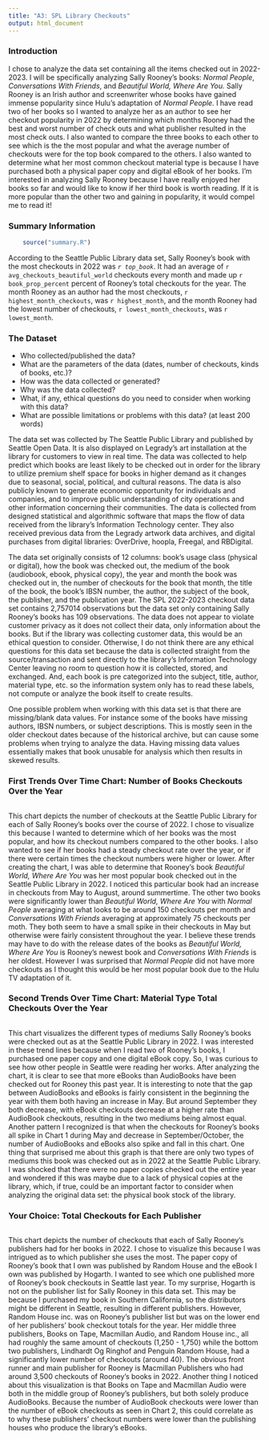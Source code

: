 ```yaml
---
title: "A3: SPL Library Checkouts"
output: html_document
---
```


### Introduction

I chose to analyze the data set containing all the items checked out in 2022-2023. I will be specifically analyzing Sally Rooney's books: *Normal People*, *Conversations With Friends*, and *Beautiful World, Where Are You.* Sally Rooney is an Irish author and screenwriter whose books have gained immense popularity since Hulu's adaptation of *Normal People.* I have read two of her books so I wanted to analyze her as an author to see her checkout popularity in 2022 by determining which months Rooney had the best and worst number of check outs and what publisher resulted in the most check outs. I also wanted to compare the three books to each other to see which is the the most popular and what the average number of checkouts were for the top book compared to the others. I also wanted to determine what her most common checkout material type is because I have purchased both a physical paper copy and digital eBook of her books. I'm interested in analyzing Sally Rooney because I have really enjoyed her books so far and would like to know if her third book is worth reading. If it is more popular than the other two and gaining in popularity, it would compel me to read it!

### Summary Information

```r
    source("summary.R")
```

According to the Seattle Public Library data set, Sally Rooney's book with the most checkouts in 2022 was *`r top_book`*. It had an average of `r avg_checkouts_beautiful_world` checkouts every month and made up `r book_prop_percent` percent of Rooney's total checkouts for the year. The month Rooney as an author had the most checkouts, `r highest_month_checkouts`, was `r highest_month`, and the month Rooney had the lowest number of checkouts, `r lowest_month_checkouts`, was `r lowest_month`.

### The Dataset

- Who collected/published the data?  
- What are the parameters of the data (dates, number of checkouts, kinds of books, etc.)?
- How was the data collected or generated? 
- Why was the data collected?  
- What, if any, ethical questions do you need to consider when working with this data?
- What are possible limitations or problems with this data?   (at least 200 words)

The data set was collected by The Seattle Public Library and published by Seattle Open Data. It is also displayed on Legrady's art installation at the library for customers to view in real time. The data was collected to help predict which books are least likely to be checked out in order for the library to utilize premium shelf space for books in higher demand as it changes due to seasonal, social, political, and cultural reasons. The data is also publicly known to generate economic opportunity for individuals and companies, and to improve public understanding of city operations and other information concerning their communities. The data is collected from designed statistical and algorithmic software that maps the flow of data received from the library's Information Technology center. They also received previous data from the Legrady artwork data archives, and digital purchases from digital libraries: OverDrive, hoopla, Freegal, and RBDigital. 

The data set originally consists of 12 columns: book's usage class (physical or digital), how the book was checked out, the medium of the book (audiobook, ebook, physical copy), the year and month the book was checked out in, the number of checkouts for the book that month, the title of the book, the book's IBSN number, the author, the subject of the book, the publisher, and the publication year. The SPL 2022-2023 checkout data set contains 2,757014 observations but the data set only containing Sally Rooney's books has 109 observations. The data does not appear to violate customer privacy as it does not collect their data, only information about the books. But if the library was collecting customer data, this would be an ethical question to consider. Otherwise, I do not think there are any ethical questions for this data set because the data is collected straight from the source/transaction and sent directly to the library's Information Technology Center leaving no room to question how it is collected, stored, and exchanged. And, each book is pre categorized into the subject, title, author, material type, etc. so the information system only has to read these labels, not compute or analyze the book itself to create results. 

One possible problem when working with this data set is that there are missing/blank data values. For instance some of the books have missing authors, IBSN numbers, or subject descriptions. This is mostly seen in the older checkout dates because of the historical archive, but can cause some problems when trying to analyze the data. Having missing data values essentially makes that book unusable for analysis which then results in skewed results.

### First Trends Over Time Chart: Number of Books Checkouts Over the Year

``````r

``````

This chart depicts the number of checkouts at the Seattle Public Library for each of Sally Rooney's books over the course of 2022. I chose to visualize this because I wanted to determine which of her books was the most popular, and how its checkout numbers compared to the other books. I also wanted to see if her books had a steady checkout rate over the year, or if there were certain times the checkout numbers were higher or lower. After creating the chart, I was able to determine that Rooney's book *Beautiful World, Where Are You* was her most popular book checked out in the Seattle Public Library in 2022. I noticed this particular book had an increase in checkouts from May to August, around summertime. The other two books were significantly lower than *Beautiful World, Where Are You* with *Normal People* averaging at what looks to be around 150 checkouts per month and *Conversations With Friends* averaging at approximately 75 checkouts per moth. They both seem to have a small spike in their checkouts in May but otherwise were fairly consistent throughout the year. I believe these trends may have to do with the release dates of the books as *Beautiful World, Where Are You* is Rooney's newest book and *Conversations With Friends* is her oldest. However I was surprised that *Normal People* did not have more checkouts as I thought this would be her most popular book due to the Hulu TV adaptation of it. 

### Second Trends Over Time Chart: Material Type Total Checkouts Over the Year

``````r

``````

This chart visualizes the different types of mediums Sally Rooney's books were checked out as at the Seattle Public Library in 2022. I was interested in these trend lines because when I read two of Rooney's books, I purchased one paper copy and one digital eBook copy. So, I was curious to see how other people in Seattle were reading her works. After analyzing the chart, it is clear to see that more eBooks than AudioBooks have been checked out for Rooney this past year. It is interesting to note that the gap between AudioBooks and eBooks is fairly consistent in the beginning the year with them both having an increase in May. But around September they both decrease, with eBook checkouts decrease at a higher rate than AudioBook checkouts, resulting in the two mediums being almost equal. Another pattern I recognized is that when the checkouts for Rooney's books all spike in Chart 1 during May and decrease in September/October, the number of AudioBooks and eBooks also spike and fall in this chart. One thing that surprised me about this graph is that there are only two types of mediums this book was checked out as in 2022 at the Seattle Public Library. I was shocked that there were no paper copies checked out the entire year and wondered if this was maybe due to a lack of physical copies at the library, which, if true, could be an important factor to consider when analyzing the original data set: the physical book stock of the library. 

### Your Choice: Total Checkouts for Each Publisher

``````r

``````

This chart depicts the number of checkouts that each of Sally Rooney's publishers had for her books in 2022. I chose to visualize this because I was intrigued as to which publisher she uses the most. The paper copy of Rooney's book that I own was published by Random House and the eBook I own was published by Hogarth. I wanted to see which one published more of Rooney's book checkouts in Seattle last year. To my surprise, Hogarth is not on the publisher list for Sally Rooney in this data set. This may be because I purchased my book in Southern California, so the distributors might be different in Seattle, resulting in different publishers. However, Random House inc. was on Rooney's publisher list but was on the lower end of her publishers' book checkout totals for the year. Her middle three publishers, Books on Tape, Macmillan Audio, and Random House inc., all had roughly the same amount of checkouts (1,250 - 1,750) while the bottom two publishers, Lindhardt Og Ringhof and Penguin Random House, had a significantly lower number of checkouts (around 40). The obvious front runner and main publisher for Rooney is Macmillan Publishers who had around 3,500 checkouts of Rooney's books in 2022. Another thing I noticed about this visualization is that Books on Tape and Macmillan Audio were both in the middle group of Rooney's publishers, but both solely produce AudioBooks. Because the number of AudioBook checkouts were lower than the number of eBook checkouts as seen in Chart 2, this could correlate as to why these publishers' checkout numbers were lower than the publishing houses who produce the library's eBooks. 

